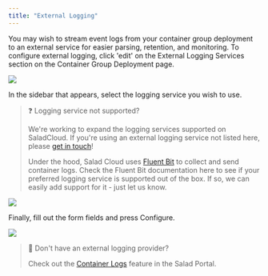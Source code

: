 ```yaml
---
title: "External Logging"
---
```


You may wish to stream event logs from your container group deployment to an external service for easier parsing, retention, and monitoring. To configure external logging, click 'edit' on the External Logging Services section on the Container Group Deployment page.

![](container-engine/images/aa011bd-image.png)


In the sidebar that appears, select the logging service you wish to use.

> ❓ Logging service not supported?
>
> We're working to expand the logging services supported on SaladCloud. If you're using an external logging service not listed here, please [get in touch](mailto:cloud@salad.com)!
>
> Under the hood, Salad Cloud uses [Fluent Bit](https://docs.fluentbit.io/manual/pipeline/outputs) to collect and send container logs. Check the Fluent Bit documentation here to see if your preferred logging service is supported out of the box. If so, we can easily add support for it - just let us know.

![](container-engine/images/a2a3a75-image.png)


Finally, fill out the form fields and press Configure.

![](container-engine/images/d8a6ecb-image.png)


> 📘 Don't have an external logging provider?
>
> Check out the [Container Logs](/container-engine/container-logs) feature in the Salad Portal.
